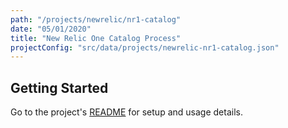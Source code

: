 ```yaml
---
path: "/projects/newrelic/nr1-catalog"
date: "05/01/2020"
title: "New Relic One Catalog Process"
projectConfig: "src/data/projects/newrelic-nr1-catalog.json"
---
```


## Getting Started

Go to the project's [README](https://github.com/newrelic/nr1-catalog#readme) for setup and usage details.





